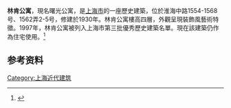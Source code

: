 {{上海市优秀历史建筑
|名称 = 林肯公寓
|图片 = [[File:Lincoln_Apartments_Shanghai.JPG|250px]]
|所在 = 上海市徐汇区淮海中路1554-1568号、1562弄2-5号
|时代 = 1930年
|编号 = 3D009
|公布 = 1999年
}}
'''林肯公寓'''，現名曙光公寓，是[[上海市|上海市]]的一座歷史建築，位於淮海中路1554-1568号、1562弄2-5号，修建於1930年。林肯公寓樓高四層，外觀呈現裝飾風藝術特徵。1997年，林肯公寓被列入上海市第三批優秀歷史建築名單。現在該建築仍作為住宅使用。<ref>{{Cite web |title=第三批优秀历史建筑 |url=http://fgj.sh.gov.cn/yxlsjzcs/20200331/2447d47b3e2947bfba7c64ed04a758a7.html |accessdate=2021-02-14 |author=上海市房屋管理局 |date=2019-01-14 |publisher=上海市房屋管理局}}</ref>

== 参考资料 ==
{{reflist}}

{{第三批上海市优秀历史建筑}}
[[Category:上海近代建筑|Category:上海近代建筑]]